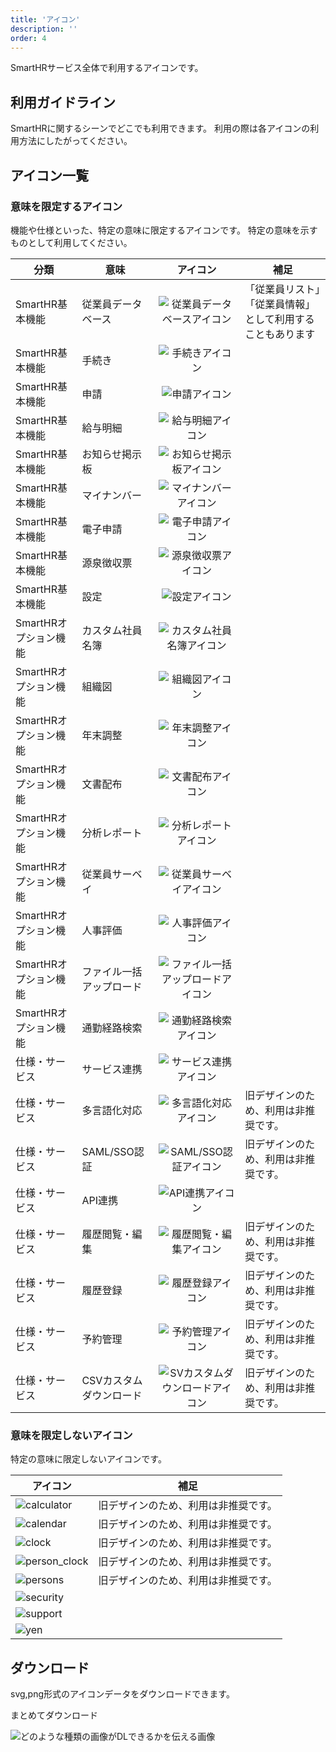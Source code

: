 ```yaml
---
title: 'アイコン'
description: ''
order: 4
---
```



SmartHRサービス全体で利用するアイコンです。

## 利用ガイドライン
SmartHRに関するシーンでどこでも利用できます。
利用の際は各アイコンの利用方法にしたがってください。

## アイコン一覧

### 意味を限定するアイコン

機能や仕様といった、特定の意味に限定するアイコンです。
特定の意味を示すものとして利用してください。

| 分類 | 意味 | アイコン | 補足 |
| --- | --- | :---: | --- |
| SmartHR基本機能 | 従業員データベース | ![従業員データベースアイコン](./images/icons/outline/Black/従業員データベース.png) | 「従業員リスト」「従業員情報」として利用することもあります |
| SmartHR基本機能 | 手続き | ![手続きアイコン](./images/icons/outline/Black/手続き.png) |  |
| SmartHR基本機能 | 申請 | ![申請アイコン](./images/icons/outline/Black/申請.png) |  |
| SmartHR基本機能 | 給与明細 | ![給与明細アイコン](./images/icons/outline/Black/給与明細.png) |  |
| SmartHR基本機能 | お知らせ掲示板 | ![お知らせ掲示板アイコン](./images/icons/旧デザイン/Black/お知らせ掲示板（旧デザインのため非推奨）.png) |  |
| SmartHR基本機能 | マイナンバー | ![マイナンバーアイコン](./images/icons/outline/Black/マイナンバー.png) |  |
| SmartHR基本機能 | 電子申請 | ![電子申請アイコン](./images/icons/outline/Black/電子申請.png) |  |
| SmartHR基本機能 | 源泉徴収票 | ![源泉徴収票アイコン](./images/icons/outline/Black/源泉徴収票.png) |  |
| SmartHR基本機能 | 設定 | ![設定アイコン](./images/icons/outline/Black/設定.png) |  |
| SmartHRオプション機能 | カスタム社員名簿 | ![カスタム社員名簿アイコン](./images/icons/outline/Black/カスタム社員名簿.png) |  |
| SmartHRオプション機能 | 組織図 | ![組織図アイコン](./images/icons/outline/Black/組織図.png) |  |
| SmartHRオプション機能 | 年末調整 | ![年末調整アイコン](./images/icons/outline/Black/年末調整.png) |  |
| SmartHRオプション機能 | 文書配布 | ![文書配布アイコン](./images/icons/outline/Black/文書配布.png) |  |
| SmartHRオプション機能 | 分析レポート | ![分析レポートアイコン](./images/icons/outline/Black/分析レポート.png) |  |
| SmartHRオプション機能 | 従業員サーベイ | ![従業員サーベイアイコン](./images/icons/outline/Black/従業員サーベイ.png) |  |
| SmartHRオプション機能 | 人事評価 | ![人事評価アイコン](./images/icons/outline/Black/人事評価.png) |  |
| SmartHRオプション機能 | ファイル一括アップロード | ![ファイル一括アップロードアイコン](./images/icons/outline/Black/ファイル一括アップロード.png) |  |
| SmartHRオプション機能 | 通勤経路検索 | ![通勤経路検索アイコン](./images/icons/outline/Black/通勤経路検索.png) |  |
| 仕様・サービス | サービス連携 | ![サービス連携アイコン](./images/icons/outline/Black/サービス連携.png) |  |
| 仕様・サービス | 多言語化対応 | ![多言語化対応アイコン](./images/icons/旧デザイン/Black/多言語化対応（旧デザインのため非推奨）.png) | 旧デザインのため、利用は非推奨です。 |
| 仕様・サービス | SAML/SSO認証 | ![SAML/SSO認証アイコン](./images/icons/旧デザイン/Black/SAML_SSO認証（旧デザインのため非推奨）.png) | 旧デザインのため、利用は非推奨です。 |
| 仕様・サービス | API連携 | ![API連携アイコン](./images/icons/outline/Black/API連携.png) |  |
| 仕様・サービス | 履歴閲覧・編集 | ![履歴閲覧・編集アイコン](./images/icons/旧デザイン/Black/履歴閲覧・編集（旧デザインのため非推奨）.png) | 旧デザインのため、利用は非推奨です。 |
| 仕様・サービス | 履歴登録 | ![履歴登録アイコン](./images/icons/旧デザイン/Black/履歴登録（旧デザインのため非推奨）.png) | 旧デザインのため、利用は非推奨です。 |
| 仕様・サービス | 予約管理 | ![予約管理アイコン](./images/icons/旧デザイン/Black/予約管理（旧デザインのため非推奨）.png) | 旧デザインのため、利用は非推奨です。 |
| 仕様・サービス | CSVカスタムダウンロード | ![SVカスタムダウンロードアイコン](./images/icons/旧デザイン/Black/CSVカスタムダウンロード（旧デザインのため非推奨）.png) | 旧デザインのため、利用は非推奨です。 |


### 意味を限定しないアイコン

特定の意味に限定しないアイコンです。

| アイコン | 補足 |
| --- | --- |
| ![calculator](./images/icons/旧デザイン/Black/calculator（旧デザインのため非推奨）.png) | 旧デザインのため、利用は非推奨です。 |
| ![calendar](./images/icons/旧デザイン/Black/calendar（旧デザインのため非推奨）.png) | 旧デザインのため、利用は非推奨です。 |
| ![clock](./images/icons/旧デザイン/Black/clock（旧デザインのため非推奨）.png) | 旧デザインのため、利用は非推奨です。 |
| ![person_clock](./images/icons/旧デザイン/Black/person_clock（旧デザインのため非推奨）.png) | 旧デザインのため、利用は非推奨です。 |
| ![persons](./images/icons/旧デザイン/Black/persons（旧デザインのため非推奨）.png) | 旧デザインのため、利用は非推奨です。 |
| ![security](./images/icons/outline/Black/意味を限定しないアイコン/security.png) |  |
| ![support](./images/icons/outline/Black/意味を限定しないアイコン/support.png) |  |
| ![yen](./images/icons/outline/Black/意味を限定しないアイコン/yen.png) |  |


## ダウンロード

svg,png形式のアイコンデータをダウンロードできます。

<SecondaryButtonAnchor href="/downloads/icon.zip" downloads>まとめてダウンロード</SecondaryButtonAnchor>

![どのような種類の画像がDLできるかを伝える画像](./images/icon-zip.png)

